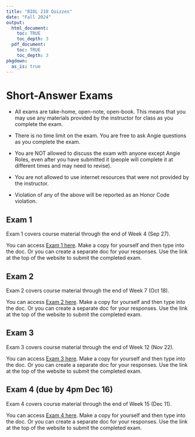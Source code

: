 ```yaml
---
title: "BIOL 210 Quizzes"
date: "Fall 2024"
output: 
  html_document:
    toc: TRUE
    toc_depth: 3
  pdf_document:
    toc: TRUE
    toc_depth: 3
pkgdown:
  as_is: true
---
```


# Short-Answer Exams

* All exams are take-home, open-note, open-book. This means that you may use any materials provided by the instructor for class as you complete the exam. 

* There is no time limit on the exam. You are free to ask Angie questions as you complete the exam.

* You are NOT allowed to discuss the exam with anyone except Angie Roles, even after you have submitted it (people will complete it at different times and may need to revise). 

* You are not allowed to use internet resources that were not provided by the instructor.

* Violation of any of the above will be reported as an Honor Code violation.

## Exam 1

Exam 1 covers course material through the end of Week 4 (Sep 27). 

You can access [Exam 1 here](https://docs.google.com/document/d/1tlh6gOynHN3jsrQlDlBSNCSHC-iDrr0kIgYzAowZL8Y/edit?usp=sharing). Make a copy for yourself and then type into the doc. Or you can create a separate doc for your responses. Use the link at the top of the website to submit the completed exam.

## Exam 2

Exam 2 covers course material through the end of Week 7 (Oct 18). 

You can access [Exam 2 here](https://docs.google.com/document/d/1qPrOkMtPOAGQ6um0ryvucB-PUNtj23how6juzNthvCo/edit?usp=sharing). Make a copy for yourself and then type into the doc. Or you can create a separate doc for your responses. Use the link at the top of the website to submit the completed exam.

## Exam 3

Exam 3 covers course material through the end of Week 12 (Nov 22). 

You can access [Exam 3 here](https://docs.google.com/document/d/1sq2LNsYKGekiI8ShUm-7_itd7B1G_b44FqmwaKKyd_s/edit?usp=sharing). Make a copy for yourself and then type into the doc. Or you can create a separate doc for your responses. Use the link at the top of the website to submit the completed exam.

## Exam 4 (due by 4pm Dec 16)

Exam 4 covers course material through the end of Week 15 (Dec 11). 

You can access [Exam 4 here](https://docs.google.com/document/d/1g5xNaFgDjosCiYs94WgUOx2e1TLm5BsCIJZLHHa-4uc/edit?usp=sharing). Make a copy for yourself and then type into the doc. Or you can create a separate doc for your responses. Use the link at the top of the website to submit the completed exam.